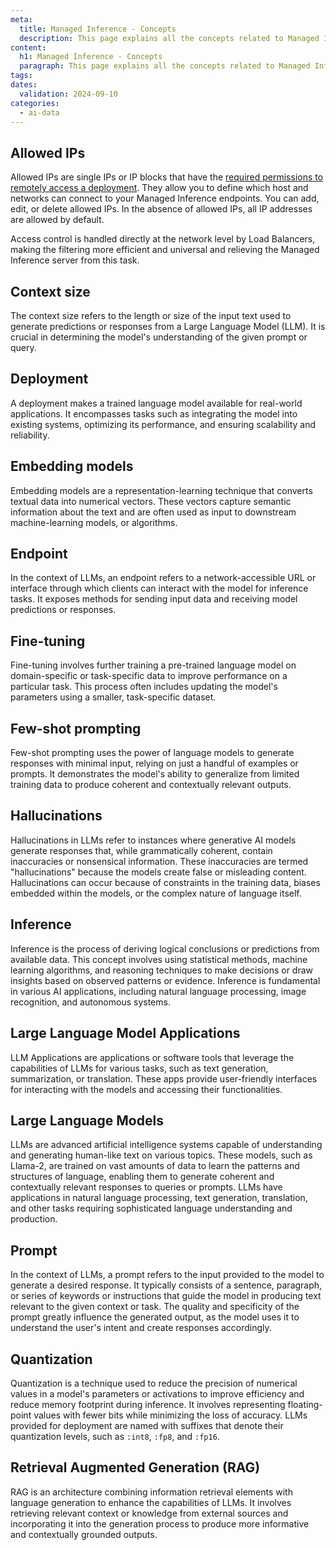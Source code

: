 ```yaml
---
meta:
  title: Managed Inference - Concepts
  description: This page explains all the concepts related to Managed Inference
content:
  h1: Managed Inference - Concepts
  paragraph: This page explains all the concepts related to Managed Inference
tags:
dates:
  validation: 2024-09-10
categories:
  - ai-data
---
```

## Allowed IPs

Allowed IPs are single IPs or IP blocks that have the [required permissions to remotely access a deployment](/ai-data/managed-inference/how-to/manage-allowed-ips/). They allow you to define which host and networks can connect to your Managed Inference endpoints. You can add, edit, or delete allowed IPs. In the absence of allowed IPs, all IP addresses are allowed by default.

Access control is handled directly at the network level by Load Balancers, making the filtering more efficient and universal and relieving the Managed Inference server from this task.

## Context size

The context size refers to the length or size of the input text used to generate predictions or responses from a Large Language Model (LLM). It is crucial in determining the model's understanding of the given prompt or query.

## Deployment

A deployment makes a trained language model available for real-world applications. It encompasses tasks such as integrating the model into existing systems, optimizing its performance, and ensuring scalability and reliability.

## Embedding models

Embedding models are a representation-learning technique that converts textual data into numerical vectors. These vectors capture semantic information about the text and are often used as input to downstream machine-learning models, or algorithms.

## Endpoint

In the context of LLMs, an endpoint refers to a network-accessible URL or interface through which clients can interact with the model for inference tasks. It exposes methods for sending input data and receiving model predictions or responses.

## Fine-tuning

Fine-tuning involves further training a pre-trained language model on domain-specific or task-specific data to improve performance on a particular task. This process often includes updating the model's parameters using a smaller, task-specific dataset.

## Few-shot prompting

Few-shot prompting uses the power of language models to generate responses with minimal input, relying on just a handful of examples or prompts.
It demonstrates the model's ability to generalize from limited training data to produce coherent and contextually relevant outputs.

## Hallucinations

Hallucinations in LLMs refer to instances where generative AI models generate responses that, while grammatically coherent, contain inaccuracies or nonsensical information. These inaccuracies are termed "hallucinations" because the models create false or misleading content. Hallucinations can occur because of constraints in the training data, biases embedded within the models, or the complex nature of language itself.

## Inference

Inference is the process of deriving logical conclusions or predictions from available data. This concept involves using statistical methods, machine learning algorithms, and reasoning techniques to make decisions or draw insights based on observed patterns or evidence.
Inference is fundamental in various AI applications, including natural language processing, image recognition, and autonomous systems.

## Large Language Model Applications

LLM Applications are applications or software tools that leverage the capabilities of LLMs for various tasks, such as text generation, summarization, or translation. These apps provide user-friendly interfaces for interacting with the models and accessing their functionalities.

## Large Language Models

LLMs are advanced artificial intelligence systems capable of understanding and generating human-like text on various topics.
These models, such as Llama-2, are trained on vast amounts of data to learn the patterns and structures of language, enabling them to generate coherent and contextually relevant responses to queries or prompts.
LLMs have applications in natural language processing, text generation, translation, and other tasks requiring sophisticated language understanding and production.

## Prompt

In the context of LLMs, a prompt refers to the input provided to the model to generate a desired response.
It typically consists of a sentence, paragraph, or series of keywords or instructions that guide the model in producing text relevant to the given context or task.
The quality and specificity of the prompt greatly influence the generated output, as the model uses it to understand the user's intent and create responses accordingly.

## Quantization

Quantization is a technique used to reduce the precision of numerical values in a model's parameters or activations to improve efficiency and reduce memory footprint during inference. It involves representing floating-point values with fewer bits while minimizing the loss of accuracy.
LLMs provided for deployment are named with suffixes that denote their quantization levels, such as `:int8`, `:fp8`, and `:fp16`.

## Retrieval Augmented Generation (RAG)

RAG is an architecture combining information retrieval elements with language generation to enhance the capabilities of LLMs. It involves retrieving relevant context or knowledge from external sources and incorporating it into the generation process to produce more informative and contextually grounded outputs.